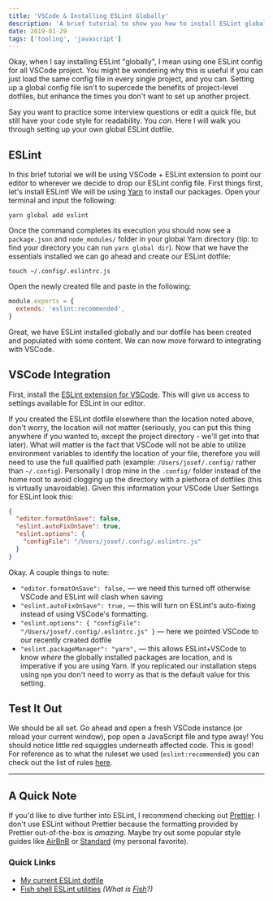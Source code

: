 ```yaml
---
title: 'VSCode & Installing ESLint Globally'
description: 'A brief tutorial to show you how to install ESLint globally and integrate with VSCode'
date: 2019-01-29
tags: ['tooling', 'javascript']
---
```


Okay, when I say installing ESLint "globally", I mean using one ESLint config for all VSCode project. You might be wondering why this is useful if you can just load the same config file in every single project, and you can. Setting up a global config file isn't to supercede the benefits of project-level dotfiles, but enhance the times you don't want to set up another project.

Say you want to practice some interview questions or edit a quick file, but still have your code style for readability. You _can_. Here I will walk you through setting up your own global ESLint dotfile.

## ESLint

In this brief tutorial we will be using VSCode + ESLint extension to point our editor to wherever we decide to drop our ESLint config file. First things first, let's install ESLint! We will be using <a href="https://yarnpkg.org" target="_blank">Yarn</a> to install our packages. Open your terminal and input the following:

`yarn global add eslint`

Once the command completes its execution you should now see a `package.json` and `node_modules/` folder in your global Yarn directory (tip: to find your directory you can run `yarn global dir`). Now that we have the essentials installed we can go ahead and create our ESLint dotfile:

`touch ~/.config/.eslintrc.js`

Open the newly created file and paste in the following:

```js
module.exports = {
  extends: 'eslint:recommended',
}
```

Great, we have ESLint installed globally and our dotfile has been created and populated with some content. We can now move forward to integrating with VSCode.

## VSCode Integration

First, install the <a href="https://marketplace.visualstudio.com/items?itemName=dbaeumer.vscode-eslint" target="_blank">ESLint extension for VSCode</a>. This will give us access to settings available for ESLint in our editor.

If you created the ESLint dotfile elsewhere than the location noted above, don't worry, the location will not matter (seriously, you can put this thing anywhere if you wanted to, except the project directory - we'll get into that later). What will matter is the fact that VSCode will not be able to utilize environment variables to identify the location of your file, therefore you will need to use the full qualified path (example: `/Users/josef/.config/` rather than `~/.config`). Personally I drop mine in the `.config/` folder instead of the home root to avoid clogging up the directory with a plethora of dotfiles (this is virtually unavoidable). Given this information your VSCode User Settings for ESLint look this:

```json
{
  "editor.formatOnSave": false,
  "eslint.autoFixOnSave": true,
  "eslint.options": {
    "configFile": "/Users/josef/.config/.eslintrc.js"
  }
}
```

Okay. A couple things to note:

- `"editor.formatOnSave": false,` &mdash; we need this turned off otherwise VSCode and ESLint will clash when saving
- `"eslint.autoFixOnSave": true,` &mdash; this will turn on ESLint's auto-fixing instead of using VSCode's formatting.
- `"eslint.options": { "configFile": "/Users/josef/.config/.eslintrc.js" }` &mdash; here we pointed VSCode to our recently created dotfile
- `"eslint.packageManager": "yarn",` &mdash; this allows ESLint+VSCode to know _where_ the globally installed packages are location, and is imperative if you are using Yarn. If you replicated our installation steps using `npm` you don't need to worry as that is the default value for this setting.

## Test It Out

We should be all set. Go ahead and open a fresh VSCode instance (or reload your current window), pop open a JavaScript file and type away! You should notice little red squiggles underneath affected code. This is good! For reference as to what the ruleset we used (`eslint:recommended`) you can check out the list of rules <a href="https://eslint.org/docs/rules/" target="_blank">here</a>.

---

## A Quick Note

If you'd like to dive further into ESLint, I recommend checking out <a href="https://prettier.io" target="_blank">Prettier</a>. I don't use ESLint without Prettier because the formatting provided by Prettier out-of-the-box is _amazing_. Maybe try out some popular style guides like <a href="https://github.com/airbnb/javascript" target="_blank">AirBnB</a> or <a href="https://standardjs.com" target="_blank">Standard</a> (my personal favorite).

### Quick Links

- <a href="https://gist.github.com/josefaidt/c79bcff379683ac6109730523354fb82" target="_blank">My current ESLint dotfile</a>
- <a href="https://gist.github.com/josefaidt/ed9dcc84164243c5f03b9340161acd26" target="_blank">Fish shell ESLint utilities</a> _(What is <a href="https://fishshell.org" target="_blank">Fish</a>?)_
